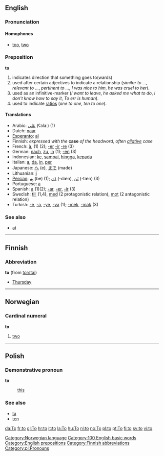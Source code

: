 ==English==

{{rank|the|of|and|4|to|a|in|that}}

===Pronunciation===

====Homophones====
*[[too]], [[two]]

===Preposition===
'''to'''

# indicates direction that something goes to(wards)
# used after certain adjectives to indicate a relationship (''similar to ...'', ''relevant to ...'', ''pertinent to ...'', ''I was nice to him'', ''he was cruel to her'').
# used as an infinitive-marker (''I want to leave'', ''he asked me what to do'', ''I don't know how to say it'', ''To err is human'').
# used to indicate [[ratio]]s (''one to one'', ''ten to one'').

====Translations====
*Arabic: [[عَلی]] (ʕalaː) (1)
*Dutch: [[naar]]
*[[Esperanto]]: [[al]]
*Finnish: ''expressed with the'' '''case''' ''of the headword, often [[allative]] case''
*French: [[à]], (1) (2); [[-er]] [[-ir]] [[-re]] (3)
*German: [[nach]], [[zu]], [[in]] (1); [[-en]] (3)
*Indonesian: [[ke]], [[sampai]], [[hingga]], [[kepada]]
*Italian: [[a#Italian|a]], [[da]], [[in#italian|in]], [[per#Italian|per]]
*Japanese: [[へ]] (e), [[まで]] (made)
*Lithuanian: [[į]]
*[[Persian]]: [[بِه]] (be) (1); [[دَن]] (-dæn), [[تَن]] (-tæn) (3)
*Portuguese: [[a#Portuguese|a]]
*Spanish: [[a#Spanish|a]] (1)(2); [[-ar]], [[-er]], [[-ir]] (3)
*Swedish: [[till]] (1,4), [[med]] (2 protagonistic relation), [[mot]] (2 antagonistic relation)
*Turkish: [[-e]], [[-a]], [[-ye]], [[-ya]] (1); [[-mek]], [[-mak]] (3)

===See also===
*[[at]]

----

==Finnish==

===Abbreviation===
'''to''' (from [[torstai]])

*[[Thursday]]

----

==Norwegian==
===Cardinal numeral===
[[Category:Norwegian language]]
'''to'''
#[[two]]

----

==Polish==

===Demonstrative pronoun===
'''to'''

: [[this]]

===See also===
* [[ta]]
* [[ten#Polish|ten]]

[[Category:100 English basic words]]
[[Category:English prepositions]]
[[Category:Finnish abbreviations]]
[[Category:pl:Pronouns]]

[[da:To]]
[[fr:to]]
[[gl:To]]
[[hr:to]]
[[it:to]]
[[la:To]]
[[hu:To]]
[[nl:to]]
[[no:To]]
[[pl:to]]
[[pt:To]]
[[fi:to]]
[[sv:to]]
[[vi:to]]
